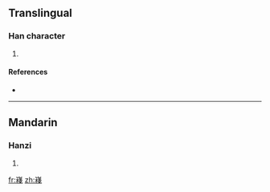 ==Translingual==

===Han character===
{{Han char|rn=46|rad=山|as=12|sn=15|four=|canj=山木戈戈 (UDII)}}

# {{defn|Han|sort=山12}}

====References====
* {{Han ref|kx=0319.440|dkj=08476|dj=0620.030|hdz=10796.150|uh=5D98|ud=23960}}

----

==Mandarin==

===Hanzi===
{{cmn-hanzi|pin=[[zhàn]] ([[zhan4]])|wg=chan<sup>4</sup>}}

# {{defn|Mandarin|sort=山12}}

[[fr:嶘]]
[[zh:嶘]]